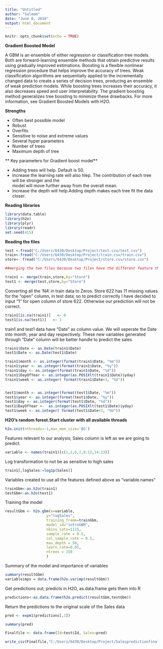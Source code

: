 ---
title: "Untitled"
author: "Saleem"
date: "June 8, 2016"
output: html_document
---

```{r setup, include=FALSE}
knitr::opts_chunk$set(echo = TRUE)
```

**Gradient Boosted Model**

A GBM is an ensemble of either regression or classification tree models. Both are forward-learning ensemble methods that obtain predictive results using gradually improved estimations. Boosting is a flexible nonlinear regression procedure that helps improve the accuracy of trees. Weak classification algorithms are sequentially applied to the incrementally changed data to create a series of decision trees, producing an ensemble of weak prediction models. While boosting trees increases their accuracy, it also decreases speed and user interpretability. The gradient boosting method generalizes tree boosting to minimize these drawbacks. For more information, see Gradient Boosted Models with H2O.

**Strengths**

 * Often best possible model
 * Robust
 * Overfits
 * Sensitive to noise and extreme values
 * Several hyper parameters
 * Number of trees
 * Maximum depth of tree

** Key parameters for Gradient boost model**

 * Adding trees will help. Default is 50.
 * Increase the learning rate will also hlep. The contribution of each tree will be stronger and the   
   model will move further away from the overall mean.
 * Increase the depth will help.Adding depth makes each tree fit the data closer.

**Reading libraries**
```{r,echo=TRUE,message=F, warning=F}
library(data.table)  
library(h2o)
library(plyr)
library(readr)
set.seed(415)
```

**Reading the files**

```{r,echo=TRUE,message=F, warning=F}
test <-fread("C:/Users/6430/Desktop/Project/test.csv/test.csv")
train<-fread("C:/Users/6430/Desktop/Project/train.csv/train.csv")
store<- fread("C:/Users/6430/Desktop/Project/store.csv/store.csv")

##merging the two files because two files have the different feature that have to be combined in order to the see the full effect of features on sales.

train1 <- merge(train,store,by="Store")
test1 <- merge(test,store,by="Store")

```

Converting all the 'NA' in train data to Zeros. Store 622 has 11 missing values for the "open" column, in test data; so to predict correctly I have decided to input "1" for open column of store 622. Otherwise our prediction will not be correct.


```{r}

train1[is.na(train1)]   <- 0
test1[is.na(test1)]   <- 1
```

train1 and test1 data have "Date" as column value. We will seperate the Date into month, year and day respectively. These new variables generated through "Date" column will be better handle to predict the sales 

```{r}
train1$Date <- as.Date(train1$Date)
test1$Date <- as.Date(test1$Date)

train1$month <- as.integer(format(train1$Date, "%m"))
train1$year <- as.integer(format(train1$Date, "%y"))
train1$day <- as.integer(format(train1$Date, "%d"))
train1$DayOfYear <- as.integer(as.POSIXlt(train1$Date)$yday)
train1$week <- as.integer( format(train1$Date+3, "%U"))


test1$month <- as.integer(format(test1$Date, "%m"))
test1$year <- as.integer(format(test1$Date, "%y"))
test1$day <- as.integer(format(test1$Date, "%d"))
test1$DayOfYear <-  as.integer(as.POSIXlt(test1$Date)$yday)
test1$week <- as.integer( format(test1$Date+3, "%U"))

```


**H2O's random forest.Start cluster with all available threads**

```{r}

h2o.init(nthreads=-1,max_mem_size='8G')
```

Features relevant to our analysis; Sales column is left as we are going to predict.

```{r}
variable <- names(train1)[c(1,2,6,7,8:12,14:23)]

```


Log transformation to not be as sensitive to high sales

```{r,echo=TRUE,message=F, warning=F}
train1[,logSales:=log1p(Sales)]
```

Variables created to use all the features defined above as "variable.names "


```{r}
trainGbm<-as.h2o(train1)
testGbm<-as.h2o(test1)
```

Training the model

```{r}
resultGbm <- h2o.gbm(x=variable,
                   y="logSales",
                   training_frame=trainGbm,
                   model_id="introGBM",
                   nbins_cats=1115,
                   sample_rate = 0.5,
                   col_sample_rate = 0.5,
                   max_depth = 50,
                   learn_rate=0.05,
                   ntrees = 150
                   )


```

Summary of the model and importance of variables                  
    

```{r}
summary(resultGbm)
variableimps = data.frame(h2o.varimp(resultGbm))


```

Get predictions out; predicts in H2O, as.data.frame gets them into R 

```{r}
predictions<-as.data.frame(h2o.predict(resultGbm,testGbm))
```

Return the predictions to the original scale of the Sales data


```{r}
pred <- expm1(predictions[,1])

summary(pred)

Finalfile <- data.frame(Id=test$Id, Sales=pred)

write_csv(Finalfile,"C:/Users/6430/Desktop/Project/Salespredictionfinal.csv")
```




